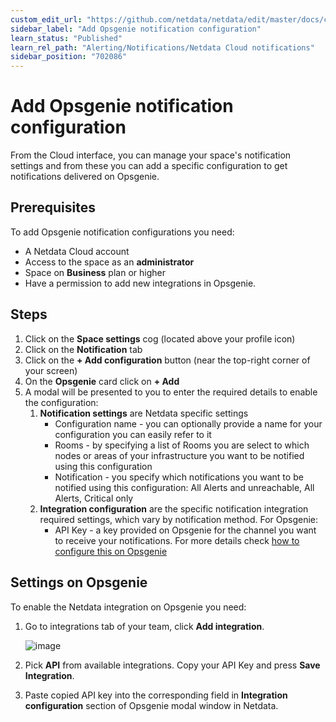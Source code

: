 ```yaml
---
custom_edit_url: "https://github.com/netdata/netdata/edit/master/docs/cloud/alerts-notifications/add-opsgenie-notification-configuration.md"
sidebar_label: "Add Opsgenie notification configuration"
learn_status: "Published"
learn_rel_path: "Alerting/Notifications/Netdata Cloud notifications"
sidebar_position: "702086"
---
```

# Add Opsgenie notification configuration

From the Cloud interface, you can manage your space's notification settings and from these you can add a specific configuration to get notifications delivered on Opsgenie.

## Prerequisites

To add Opsgenie notification configurations you need:

- A Netdata Cloud account
- Access to the space as an **administrator**
- Space on **Business** plan or higher
- Have a permission to add new integrations in Opsgenie.

## Steps

1. Click on the **Space settings** cog (located above your profile icon)
1. Click on the **Notification** tab
1. Click on the **+ Add configuration** button (near the top-right corner of your screen)
1. On the **Opsgenie** card click on **+ Add**
1. A modal will be presented to you to enter the required details to enable the configuration:
   1. **Notification settings** are Netdata specific settings
      - Configuration name - you can optionally provide a name for your configuration you can easily refer to it
      - Rooms - by specifying a list of Rooms you are select to which nodes or areas of your infrastructure you want to be notified using this configuration
      - Notification - you specify which notifications you want to be notified using this configuration: All Alerts and unreachable, All Alerts, Critical only
   1. **Integration configuration** are the specific notification integration required settings, which vary by notification method. For Opsgenie:
      - API Key - a key provided on Opsgenie for the channel you want to receive your notifications. For more details check [how to configure this on Opsgenie](#settings-on-opsgenie)

## Settings on Opsgenie

To enable the Netdata integration on Opsgenie you need:
1. Go to integrations tab of your team, click **Add integration**.

   ![image](https://user-images.githubusercontent.com/93676586/230361479-cb73919c-452d-47ec-8066-ed99be5f05e2.png)

1. Pick **API** from available integrations. Copy your API Key and press **Save Integration**.

1. Paste copied API key into the corresponding field in **Integration configuration** section of Opsgenie modal window in Netdata.

